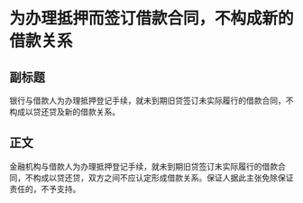 # 为办理抵押而签订借款合同，不构成新的借款关系
## 副标题
银行与借款人为办理抵押登记手续，就未到期旧贷签订未实际履行的借款合同，不构成以贷还贷及新的借款关系。
## 正文
金融机构与借款人为办理抵押登记手续，就未到期旧贷签订未实际履行的借款合同，不构成以贷还贷，双方之间不应认定形成借款关系。保证人据此主张免除保证责任的，不予支持。